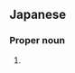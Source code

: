 ==Japanese==
{{ja-kanjitab|よし|はる}}

===Proper noun===
{{ja-pos|proper|よしはる}}

# {{given name|male|lang=ja|sort=よしはる}}